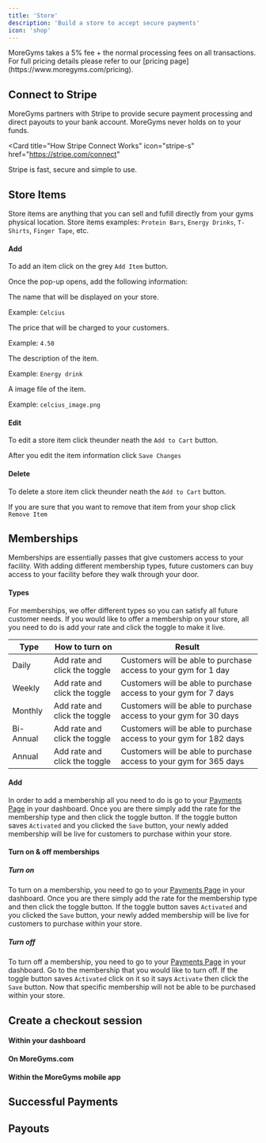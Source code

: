 ```yaml
---
title: 'Store'
description: 'Build a store to accept secure payments'
icon: 'shop'
---
```


<Note>
  MoreGyms takes a 5% fee + the normal processing fees on all transactions. For full pricing details please refer to our [pricing page](https://www.moregyms.com/pricing).
</Note>

## Connect to Stripe

MoreGyms partners with Stripe to provide secure payment processing and direct payouts to your bank account. MoreGyms never holds on to your funds.

<Card
  title="How Stripe Connect Works"
  icon="stripe-s"
  href="https://stripe.com/connect"
>
 Stripe is fast, secure and simple to use.
</Card>

## Store Items
Store items are anything that you can sell and fufill directly from your gyms physical location. Store items examples: `Protein Bars`, `Energy Drinks`, `T-Shirts`, `Finger Tape`, etc.

#### Add
To add an item click on the grey `Add Item` button.

Once the pop-up opens, add the following information:

<ResponseField name="Item Name" type="text" required>
The name that will be displayed on your store.

Example: `Celcius`

</ResponseField>

<ResponseField name="Item Price" type="number" required>
The price that will be charged to your customers.

Example: `4.50`

</ResponseField>

<ResponseField name="Item Desciption" type="text" required>
The description of the item.

Example: `Energy drink`

</ResponseField>

<ResponseField name="Item Image" type="upload" required>
A image file of the item.

Example: `celcius_image.png`

</ResponseField>

#### Edit

To edit a store item click the<Icon icon="bars"/>under neath the `Add to Cart` button. 

After you edit the item information click `Save Changes`


#### Delete
To delete a store item click the<Icon icon="bars"/>under neath the `Add to Cart` button. 

If you are sure that you want to remove that item from your shop click `Remove Item`

## Memberships
Memberships are essentially passes that give customers access to your facility. With adding different membership types, future customers can buy access to your facility before they walk through your door.

#### Types
For memberships, we offer different types so you can satisfy all future customer needs. If you would like to offer a membership on your store, all you need to do is add your rate and click the toggle to make it live.

| Type   | How to turn on          | Result                 |
| ----------- | ------------------------ | ---------------------- |
| Daily | Add rate and click the toggle | Customers will be able to purchase access to your gym for 1 day |
| Weekly  | Add rate and click the toggle    | Customers will be able to purchase access to your gym for 7 days    |
| Monthly  | Add rate and click the toggle    | Customers will be able to purchase access to your gym for 30 days   |
| Bi-Annual  | Add rate and click the toggle   | Customers will be able to purchase access to your gym for 182 days   |
| Annual  | Add rate and click the toggle    | Customers will be able to purchase access to your gym for 365 days   |

#### Add
In order to add a membership all you need to do is go to your [Payments Page](https://dashboard.moregyms.com/settings#payment-settings) in your dashboard. Once you are there simply add the rate for the membership type and then click the toggle button. If the toggle button saves `Activated` and you clicked the `Save` button, your newly added membership will be live for customers to purchase within your store.

#### Turn on & off memberships
##### Turn on
To turn on a membership, you need to go to your [Payments Page](https://dashboard.moregyms.com/settings#payment-settings) in your dashboard. Once you are there simply add the rate for the membership type and then click the toggle button. If the toggle button saves `Activated` and you clicked the `Save` button, your newly added membership will be live for customers to purchase within your store.

##### Turn off
To turn off a membership, you need to go to your [Payments Page](https://dashboard.moregyms.com/settings#payment-settings) in your dashboard. Go to the membership that you would like to turn off. If the toggle button saves `Activated` click on it so it says `Activate` then click the `Save` button. Now that specific membership will not be able to be purchased within your store.
## Create a checkout session
#### Within your dashboard

#### On MoreGyms.com

#### Within the MoreGyms mobile app

## Successful Payments

## Payouts




